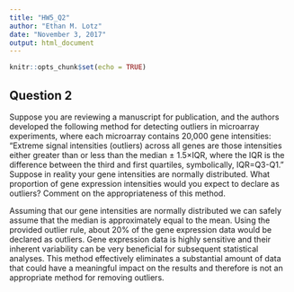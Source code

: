 ```yaml
---
title: "HW5_Q2"
author: "Ethan M. Lotz"
date: "November 3, 2017"
output: html_document
---
```


```r
knitr::opts_chunk$set(echo = TRUE)
```

## Question 2

Suppose you are reviewing a manuscript for publication, and the authors developed the following method for detecting outliers in microarray experiments, where each microarray contains 20,000 gene intensities:
“Extreme signal intensities (outliers) across all genes are those intensities either greater than or less than the median ± 1.5×IQR, where the IQR is the difference between the third and first quartiles, symbolically, IQR=Q3-Q1.” Suppose in reality your gene intensities are normally distributed. What proportion of gene expression intensities would you expect to declare as outliers? Comment on the appropriateness of this method.

Assuming that our gene intensities are normally distributed we can safely assume that the median is approximately equal to the mean. Using the provided outlier rule, about 20% of the gene expression data would be declared as outliers. Gene expression data is highly sensitive and their inherent variability can be very beneficial for subsequent statistical analyses. This method effectively eliminates a substantial amount of data that could have a meaningful impact on the results and therefore is not an appropriate method for removing outliers.